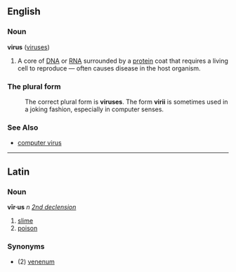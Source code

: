 ==English==
===Noun===
'''virus''' ([[viruses]])

#A core of [[DNA]] or [[RNA]] surrounded by a [[protein]] coat that requires a living cell to reproduce &mdash; often causes disease in the host organism.

===The plural form===
:The correct plural form is '''viruses'''. The form '''virii''' is sometimes used in a joking fashion, especially in computer senses.

===See Also===
*[[computer virus]]

----

==Latin==
===Noun===
'''vīr·us''' ''n'' ''[[Wiktionary appendix:Latin second declension|2nd declension]]''

#[[slime]]
#[[poison]]
===Synonyms===
*(2) [[venenum]]